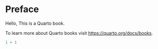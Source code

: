 # Preface {.unnumbered}

Hello, This is a Quarto book.

To learn more about Quarto books visit <https://quarto.org/docs/books>.

```r
1 + 1
```
